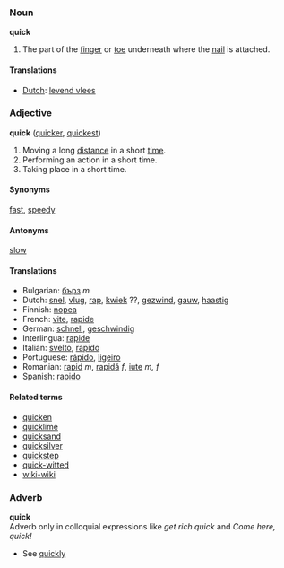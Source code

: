 ===Noun===
'''quick'''

#The part of the [[finger]] or [[toe]] underneath where the [[nail]] is attached.

====Translations====
*[[Dutch]]: [[levend vlees]]

===Adjective===
'''quick''' ([[quicker]], [[quickest]])
# Moving a long [[distance]] in a short [[time]].
# Performing an action in a short time.
# Taking place in a short time.

====Synonyms====
[[fast]], [[speedy]]

====Antonyms====
[[slow]]

====Translations====
*Bulgarian: [[бърз]] ''m''
*Dutch: [[snel]], [[vlug]], [[rap]], [[kwiek]] ??, [[gezwind]], [[gauw]], [[haastig]]
*Finnish: [[nopea]]
*French: [[vite]], [[rapide]]
*German: [[schnell]], [[geschwindig]]
*Interlingua: [[rapide]]
*Italian: [[svelto]], [[rapido]]
*Portuguese: [[rápido]], [[ligeiro]]
*Romanian: [[rapid]] ''m'', [[rapidă]] ''f'', [[iute]] ''m, f''
*Spanish: [[rapido]]

====Related terms====
*[[quicken]]
*[[quicklime]]
*[[quicksand]]
*[[quicksilver]]
*[[quickstep]]
*[[quick-witted]]
*[[wiki-wiki]]

===Adverb===
'''quick'''<br>
Adverb only in colloquial expressions like ''get rich quick'' and ''Come here, quick!''

* See [[quickly]]